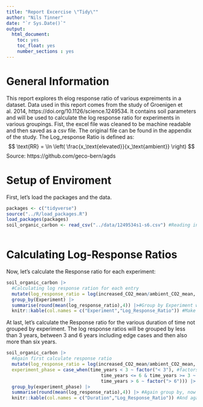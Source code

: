 ```yaml
---
title: "Report Excercise \"Tidy\""
author: "Nils Tinner"
date: "`r Sys.Date()`"
output: 
  html_document:
    toc: yes
    toc_float: yes
    number_sections : yes
---
```

# General Information
This report explores th elog response ratio of various expreiments in a dataset.
Data used in this report comes from the study of Groenigen et al. 2014, https://doi.org/10.1126/science.1249534.
It contains soil parameters and will be used to calculate the log response ratio for experiments in various groupings.
Fist, the excel file was cleaned to be machine readable and then saved as a csv file. The original file can be found in the appendix of the study.
The Log_response Ratio is defined as: 
$$
\text{RR} = \ln \left( \frac{x_\text{elevated}}{x_\text{ambient}} \right)
$$
Source: https://github.com/geco-bern/agds


# Setup of Enviroment
First, let's load the packages and the data.

```r
packages <- c("tidyverse")
source("../R/load_packages.R")
load_packages(packages)
soil_organic_carbon <- read_csv("../data/1249534s1-s6.csv") #Reading in dataframe



```

# Calculating Log-Response Ratios

Now, let's calculate the Response ratio for each experiment:

```r
soil_organic_carbon |>
  #Calculating log response ration for each entry
  mutate(log_response_ratio = log(increased_CO2_mean/ambient_CO2_mean, base = exp(1))) |> 
  group_by(Experiment) |> 
  summarise(round(mean(log_response_ratio),4)) |>#Group by Experiment with the mean response ratio
  knitr::kable(col.names = c("Experiment","Log_Response_Ratio")) #Make it nice looking

```


At last, let's calculate the Response ratio for the various duration of time not grouped by experiment. The log response ratios will be grouped by less than 3 years, between 3 and 6 years including edge cases and then also more than six years.


```r
soil_organic_carbon |>
  #Again first calculate response ratio
  mutate(log_response_ratio = log(increased_CO2_mean/ambient_CO2_mean, base = exp(1)),
  experiment_phase = case_when(time_years < 3 ~ factor("< 3"), #factors to keep order, with case_when for conditions 
                                   time_years <= 6 & time_years >= 3 ~ factor("3-6"),
                                   time_years > 6 ~ factor("> 6"))) |>
  group_by(experiment_phase) |> 
  summarise(round(mean(log_response_ratio),4)) |> #Again group by, now for duration of experiment
  knitr::kable(col.names = c("Duration","Log_Response_Ratio")) #And again, make it nice looking

```
